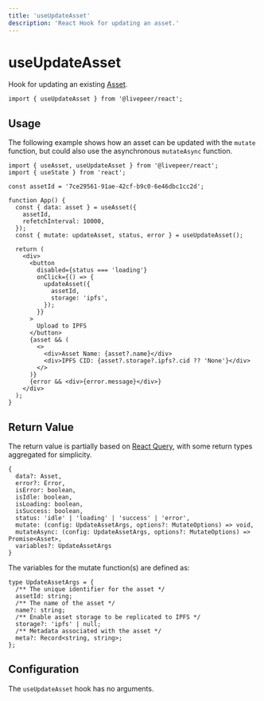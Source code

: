```yaml
---
title: 'useUpdateAsset'
description: 'React Hook for updating an asset.'
---
```


# useUpdateAsset

Hook for updating an existing [Asset](https://github.com/livepeer/livepeer.js/blob/main/packages/core/src/types/provider.ts).

```tsx
import { useUpdateAsset } from '@livepeer/react';
```

## Usage

The following example shows how an asset can be updated with the `mutate` function, but could also use the asynchronous `mutateAsync`
function.

```tsx {11, 18-21}
import { useAsset, useUpdateAsset } from '@livepeer/react';
import { useState } from 'react';

const assetId = '7ce29561-91ae-42cf-b9c0-6e46dbc1cc2d';

function App() {
  const { data: asset } = useAsset({
    assetId,
    refetchInterval: 10000,
  });
  const { mutate: updateAsset, status, error } = useUpdateAsset();

  return (
    <div>
      <button
        disabled={status === 'loading'}
        onClick={() => {
          updateAsset({
            assetId,
            storage: 'ipfs',
          });
        }}
      >
        Upload to IPFS
      </button>
      {asset && (
        <>
          <div>Asset Name: {asset?.name}</div>
          <div>IPFS CID: {asset?.storage?.ipfs?.cid ?? 'None'}</div>
        </>
      )}
      {error && <div>{error.message}</div>}
    </div>
  );
}
```

## Return Value

The return value is partially based on [React Query](https://tanstack.com/query/v4/docs/reference/useMutation), with some return types
aggregated for simplicity.

```tsx
{
  data?: Asset,
  error?: Error,
  isError: boolean,
  isIdle: boolean,
  isLoading: boolean,
  isSuccess: boolean,
  status: 'idle' | 'loading' | 'success' | 'error',
  mutate: (config: UpdateAssetArgs, options?: MutateOptions) => void,
  mutateAsync: (config: UpdateAssetArgs, options?: MutateOptions) => Promise<Asset>,
  variables?: UpdateAssetArgs
}
```

The variables for the mutate function(s) are defined as:

```tsx
type UpdateAssetArgs = {
  /** The unique identifier for the asset */
  assetId: string;
  /** The name of the asset */
  name?: string;
  /** Enable asset storage to be replicated to IPFS */
  storage?: 'ipfs' | null;
  /** Metadata associated with the asset */
  meta?: Record<string, string>;
};
```

## Configuration

The `useUpdateAsset` hook has no arguments.
